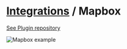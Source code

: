 # [Integrations](integrations) / Mapbox

[See Plugin repository](https://github.com/polygonjs/plugin-mapbox)

![Mapbox example](https://github.com/polygonjs/example-plugin-mapbox/blob/main/doc/mapbox_examples.jpg?raw=true)

